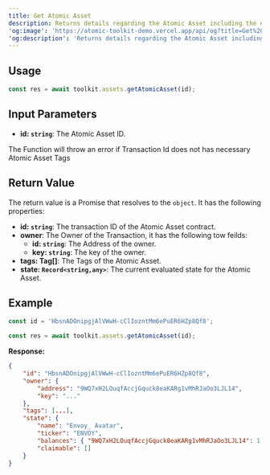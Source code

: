 ```yaml
---
title: Get Atomic Asset
description: Returns details regarding the Atomic Asset including the evaluated state.
'og:image': 'https://atomic-toolkit-demo.vercel.app/api/og?title=Get%20Atomic%20Asset'
'og:description': 'Returns details regarding the Atomic Asset including the evaluated state.'
---
```


## Usage

```ts
const res = await toolkit.assets.getAtomicAsset(id);
```

## Input Parameters

-   **id: `string`**: The Atomic Asset ID.

<Note>
    The Function will throw an error if Transaction Id does not has necessary
    Atomic Asset Tags
</Note>

## Return Value

The return value is a Promise that resolves to the `object`. It has the following properties:

-   **id: `string`**: The transaction ID of the Atomic Asset contract.
-   **owner**: The Owner of the Transaction, it has the following tow feilds:
    -   **id: `string`**: The Address of the owner.
    -   **key: `string`**: The key of the owner.
-   **tags: Tag[]**: The Tags of the Atomic Asset.
-   **state: `Record<string,any>`**: The current evaluated state for the Atomic Asset.

## Example

```ts
const id = 'HbsnADOnipgjAlVWwH-cClIozntMm6ePuER6HZp8Qf8';

const res = await toolkit.assets.getAtomicAsset(id);
```

**Response:**

```json
{
    "id": "HbsnADOnipgjAlVWwH-cClIozntMm6ePuER6HZp8Qf8",
    "owner": {
        "address": "9WQ7xH2LOuqfAccjGquck8eaKARg1vMhRJaOo3LJL14",
        "key": "..."
    },
    "tags": [...],
    "state": {
        "name": "Envoy_ Avatar",
        "ticker": "ENVOY",
        "balances": { "9WQ7xH2LOuqfAccjGquck8eaKARg1vMhRJaOo3LJL14": 1 },
        "claimable": []
    }
}
```
